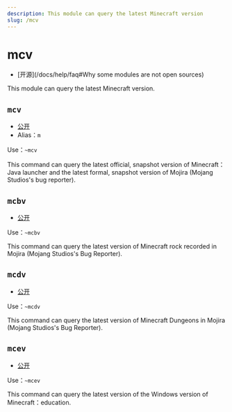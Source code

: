 ```yaml
---
description: This module can query the latest Minecraft version
slug: /mcv
---
```


# mcv

-   [开源]\(/docs/help/faq#Why some modules are not open sources)

This module can query the latest Minecraft version.

## `mcv`

-   [公开](permissions)
-   Alias：`m`

Use：`~mcv`

This command can query the latest official, snapshot version of Minecraft：Java launcher and the latest formal, snapshot version of Mojira (Mojang Studios's bug reporter).

## `mcbv`

-   [公开](permissions)

Use：`~mcbv`

This command can query the latest version of Minecraft rock recorded in Mojira (Mojang Studios's Bug Reporter).

## `mcdv`

-   [公开](permissions)

Use：`~mcdv`

This command can query the latest version of Minecraft Dungeons in Mojira (Mojang Studios's Bug Reporter).

## `mcev`

-   [公开](permissions)

Use：`~mcev`

This command can query the latest version of the Windows version of Minecraft：education.
